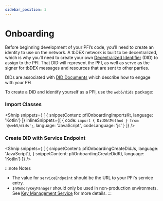 ```yaml
---
sidebar_position: 3
---
```



# Onboarding

<LanguageSwitcher languages="JavaScript, Kotlin" />

Before beginning development of your PFI’s code, you’ll need to create an identity to use on the network. A tbDEX network is built to be decentralized, which is why you’ll need to create your own [Decentralized Identifier](/docs/web5/learn/decentralized-identifiers) (DID) to assign to the PFI. That DID will represent the PFI, as well as serve as the signer for tbDEX messages and resources that are sent to other parties.

DIDs are associated with [DID Documents](/docs/web5/learn/did_document) which describe how to engage with your PFI.


To create a DID and identify yourself as a PFI, use the `web5/dids` package:

### Import Classes

<Shnip snippets={
  [
    { snippetContent: pfiOnboardingImportsKt, language: 'Kotlin'}
  ]} inlineSnippets={[
    {
      code: `import { DidDhtMethod } from '@web5/dids';`,
      language: "JavaScript",
      codeLanguage: 'js'
    }
  ]} />

### Create DID with Service Endpoint

<Shnip snippets={
  [
    { snippetContent: pfiOnboardingCreateDidJs, language: 'JavaScript'},
    { snippetContent: pfiOnboardingCreateDidKt, language: 'Kotlin'}
  ]} />

:::note Notes
* The value for `serviceEndpoint` should be the URL to your PFI's service entry.
* `InMemoryKeyManager` should only be used in non-production environmets. See [Key Management Service](/docs/web5/build/decentralized-identifiers/key-management) for more details.
:::

